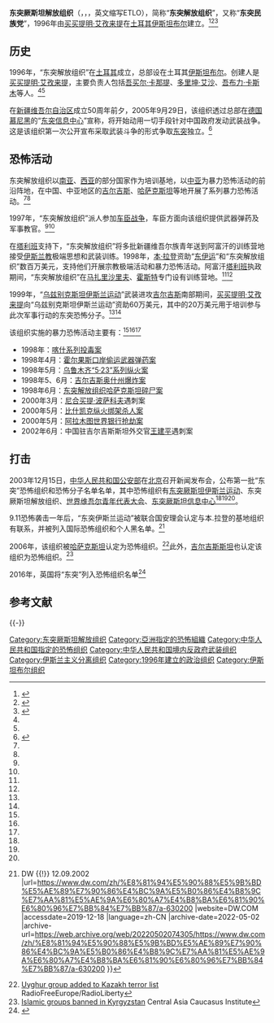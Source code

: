 {{noteTA
|G1=地名}}

{{POV|time=2017-11-20T04:21:38+00:00}} {{Infobox political party
|name               = 東突厥斯坦解放組織
|logo               =  
|colorcode          = <!-- HTML color code (e.g. red, #FF0000 or Party metadata color template) or transparent for no coloring -->
|leader             = 
|president          = 
|chairman           = [[买买提明·艾孜来提|买买提明·艾孜来提]]
|general_secretary  =  
|first_secretary    = 
|secretary_general  = 
|presidium          = 
|secretary          = 
|spokesperson       =  
|foundation         = {{Start date|1996}}
|ideology           = 
|headquarters       = [[土耳其|土耳其]][[伊斯坦布尔|伊斯坦布尔]]
|international      =  
|website            =  
|country            = 
}}

'''东突厥斯坦解放组织'''（{{lang-tr|Doğu Türkistan Kurtuluş Örgütü|East Turkistan Islamic Movement}}，{{lang-ug|شارقىي تۇركەستان ئازاتلىق تەشكىلاتى, ''Шәрқий Түркестан Азатлиқ Тешкилати''|Sharqiy Turkestan Azatliq Teshkilati; SHAT}}，{{lang-en|The Eastern Turkistan Liberation Organization}}，英文缩写ETLO），简称“'''东突解放组织'''”，又称“'''东突民族党'''”，1996年由[[买买提明·艾孜来提|买买提明·艾孜来提]]在[[土耳其|土耳其]][[伊斯坦布尔|伊斯坦布尔]]建立。<ref name=sina>{{Cite web |url=http://news.sina.com.cn/c/2002-01-21/451232.html |title=国务院新闻办披露"东突"制造的恐怖事件，新浪，2002-01-21 |accessdate=2016-09-05 |archive-date=2016-09-16 |archive-url=https://web.archive.org/web/20160916153323/http://news.sina.com.cn/c/2002-01-21/451232.html |dead-url=no }}</ref><ref name=zuixing>{{Cite web |url=http://www.shcdf.org/epublish/gb/paper532/33/class053200002/hwz1363724.htm |title="东突"组织及人员罪行累累，东方网，于2016-09-05查阅 |accessdate=2016-09-05 |archive-date=2016-09-18 |archive-url=https://web.archive.org/web/20160918000848/http://www.shcdf.org/epublish/gb/paper532/33/class053200002/hwz1363724.htm |dead-url=no }}</ref><ref name=tkp>{{Cite web |url=http://news.takungpao.com/history/redu/2014-01/2239199.html |title=四大"东突"恐怖组织档案:人物 活动 资金，大公网，2014-01-24 |accessdate=2016-09-05 |archive-date=2016-09-18 |archive-url=https://web.archive.org/web/20160918080913/http://news.takungpao.com/history/redu/2014-01/2239199.html |dead-url=no }}</ref>

==历史==
1996年，“东突解放组织”在[[土耳其|土耳其]]成立，总部设在土耳其[[伊斯坦布尔|伊斯坦布尔]]。创建人是[[买买提明·艾孜来提|买买提明·艾孜来提]]，主要负责人包括[[吾买尔·卡那提|吾买尔·卡那提]]、[[多里坤·艾沙|多里坤·艾沙]]、[[吾布力·卡斯木|吾布力·卡斯木]]等人。<ref name=zuixing/><ref name=tkp/>

在[[新疆维吾尔自治区|新疆维吾尔自治区]]成立50周年前夕，2005年9月29日，该组织透过总部在[[德国|德国]][[慕尼黑|慕尼黑]]的“[[东突厥斯坦信息中心|东突信息中心]]”宣称，将开始动用一切手段针对中国政府发动武装战争。这是该组织第一次公开宣布采取武装斗争的形式争取[[东突|东突]]独立。<ref>{{Cite web |url=http://news8.thdo.bbc.co.uk/chinese/simp/hi/newsid_4290000/newsid_4295900/4295912.stm |title=BBC中文网 |accessdate=2016-09-05 |archive-date=2005-10-22 |archive-url=https://web.archive.org/web/20051022131158/http://news8.thdo.bbc.co.uk/chinese/simp/hi/newsid_4290000/newsid_4295900/4295912.stm |dead-url=yes }}</ref>

==恐怖活动==
东突解放组织以[[南亚|南亚]]、[[西亚|西亚]]的部分国家作为培训基地，以[[中亚|中亚]]为暴力恐怖活动的前沿阵地，在中国、中亚地区的[[吉尔吉斯斯坦|吉尔吉斯]]、[[哈萨克斯坦|哈萨克斯坦]]等地开展了系列暴力恐怖活动。<ref name=zuixing/><ref name=tkp/>

1997年，“东突解放组织”派人参加[[车臣战争|车臣战争]]，车臣方面向该组织提供武器弹药及军事教官。<ref name=zuixing/><ref name=tkp/>

在[[塔利班|塔利班]]支持下，“东突解放组织”将多批新疆维吾尔族青年送到阿富汗的训练营地接受[[伊斯兰教|伊斯兰教]]极端思想和武装训练。1998年，[[本·拉登|本·拉登]]资助“[[东伊运|东伊运]]”和“东突解放组织”数百万美元，支持他们开展宗教极端活动和暴力恐怖活动。阿富汗[[塔利班|塔利班]]执政期间，“东突解放组织”在[[马扎里沙里夫|马扎里沙里夫]]、[[霍斯特|霍斯特]]专门设有训练营地。<ref name=zuixing/><ref name=tkp/>

1999年，“[[乌兹别克斯坦伊斯兰运动|乌兹别克斯坦伊斯兰运动]]”武装进攻[[吉尔吉斯斯坦|吉尔吉斯]]南部期间，[[买买提明·艾孜来提|买买提明·艾孜来提]]向“乌兹别克斯坦伊斯兰运动”资助60万美元，其中的20万美元用于培训参与此次军事行动的东突恐怖分子。<ref name=zuixing/><ref name=tkp/>

该组织实施的暴力恐怖活动主要有：<ref name=zuixing/><ref name=tkp/><ref name=sina/>
*1998年：[[1998年喀什系列投毒案|喀什系列投毒案]]
*1998年4月：[[1998年“4·6”缉枪行动|霍尔果斯口岸偷运武器弹药案]]
*1998年5月：[[1998年乌鲁木齐“5·23”系列纵火案|乌鲁木齐“5·23”系列纵火案]]
*1998年5、6月：[[2000年比什凯克纵火绑架杀人案|吉尔吉斯奥什州爆炸案]]
*1998年6月：[[东突解放组织碎尸案|东突解放组织哈萨克斯坦碎尸案]]
*2000年3月：[[尼合买提·波萨科夫|尼合买提·波萨科夫]]遇刺案
*2000年5月：[[2000年比什凯克纵火绑架杀人案|比什凯克纵火绑架杀人案]]
*2000年5月：[[阿拉木图世界银行抢劫案|阿拉木图世界银行抢劫案]]
*2002年6月：中国驻吉尔吉斯斯坦外交官[[王建平_(外交官)|王建平]]遇刺案

==打击==
2003年12月15日，[[中华人民共和国公安部|中华人民共和国公安部]]在[[北京|北京]]召开新闻发布会，公布第一批“东突”恐怖组织和恐怖分子名单名单，其中恐怖组织有[[东突厥斯坦伊斯兰运动|东突厥斯坦伊斯兰运动]]、东突厥斯坦解放组织、[[世界维吾尔青年代表大会|世界维吾尔青年代表大会]]、[[东突厥斯坦信息中心|东突厥斯坦信息中心]]<ref name=sina/><ref name=zuixing/><ref name=tkp/>。

9.11恐怖袭击一年后，“东突伊斯兰运动”被联合国安理会认定与本.拉登的基地组织有联系，并被列入国际恐怖组织和个人黑名单。<ref>{{cite web |last1=Welle (www.dw.com) |first1=Deutsche |title=联合国安理会将“东突”定性为恐怖组织 {{!}} DW {{!}} 12.09.2002 |url=https://www.dw.com/zh/%E8%81%94%E5%90%88%E5%9B%BD%E5%AE%89%E7%90%86%E4%BC%9A%E5%B0%86%E4%B8%9C%E7%AA%81%E5%AE%9A%E6%80%A7%E4%B8%BA%E6%81%90%E6%80%96%E7%BB%84%E7%BB%87/a-630200 |website=DW.COM |accessdate=2019-12-18 |language=zh-CN |archive-date=2022-05-02 |archive-url=https://web.archive.org/web/20220502074305/https://www.dw.com/zh/%E8%81%94%E5%90%88%E5%9B%BD%E5%AE%89%E7%90%86%E4%BC%9A%E5%B0%86%E4%B8%9C%E7%AA%81%E5%AE%9A%E6%80%A7%E4%B8%BA%E6%81%90%E6%80%96%E7%BB%84%E7%BB%87/a-630200 }}</ref>

2006年，该组织被[[哈萨克斯坦|哈萨克斯坦]]认定为恐怖组织。<ref name=KAZBAN>[http://www.rferl.org/featuresarticle/2006/11/d927bd44-4aa2-40bf-827d-bf150d77be43.html Uyghur group added to Kazakh terror list] {{Wayback|url=http://www.rferl.org/featuresarticle/2006/11/d927bd44-4aa2-40bf-827d-bf150d77be43.html |date=20080615082257 }} RadioFreeEurope/RadioLiberty</ref>此外，[[吉尔吉斯斯坦|吉尔吉斯斯坦]]也认定该组织为恐怖组织。<ref name=KYRGBAN>[http://www.cacianalyst.org/view_article.php?articleid=2020&SMSESSION=NO Islamic groups banned in Kyrgyzstan] {{Wayback|url=http://www.cacianalyst.org/view_article.php?articleid=2020&SMSESSION=NO |date=20070926234931 }} Central Asia Caucasus Institute</ref>

2016年，英国将“东突”列入恐怖组织名单<ref>{{cite web |title=英国将“东突”列入恐怖组织名单 |url=https://www.bbc.com/zhongwen/simp/uk/2016/07/160720_uighur_uk_china_terror |website=BBC News 中文 |accessdate=2019-12-18 |language=zh-Hans |archive-date=2022-05-08 |archive-url=https://web.archive.org/web/20220508055703/https://www.bbc.com/zhongwen/simp/uk/2016/07/160720_uighur_uk_china_terror }}</ref>

== 参考文献 ==
{{reflist|2}}
{{-}}
{{新疆维吾尔自治区暴力恐怖活动和反恐行动|江}}
{{中国恐怖组织和恐怖分子名单}}

[[Category:东突厥斯坦解放组织|Category:东突厥斯坦解放组织]]
[[Category:亞洲指定的恐怖組織|Category:亞洲指定的恐怖組織]]
[[Category:中华人民共和国指定的恐怖组织|Category:中华人民共和国指定的恐怖组织]]
[[Category:中华人民共和国境内反政府武装组织|Category:中华人民共和国境内反政府武装组织]]
[[Category:伊斯兰主义分离组织|Category:伊斯兰主义分离组织]]
[[Category:1996年建立的政治组织|Category:1996年建立的政治组织]]
[[Category:伊斯坦布尔组织|Category:伊斯坦布尔组织]]